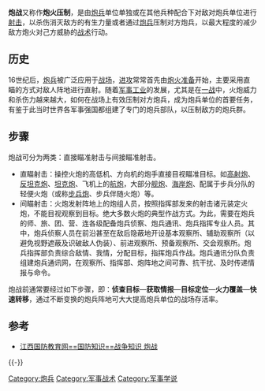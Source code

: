 {{multiple issues|
{{expand|time=2014-02-14T12:35:52+00:00}}
{{no footnotes|time=2014-02-14T12:35:52+00:00}}
{{primarysources|time=2014-02-14T12:35:52+00:00}}
}}
{{軍事}}
'''炮战'''又称作'''炮火压制'''，是由[[炮兵|炮兵]]单位单独或在其他兵种配合下对敌对炮兵单位进行[[射击|射击]]，以杀伤消灭敌方的有生力量或者通过[[炮兵|炮兵]]压制对方炮兵，以最大程度的减少敌方炮火对己方威胁的[[战术|战术]]行动。

==历史==
16世纪后，[[炮兵|炮兵]]被广泛应用于[[战场|战场]]，[[进攻|进攻]]常常首先由[[炮火准备|炮火准备]]开始，主要采用直瞄的方式对敌人阵地进行直射。随着[[军事工业|军事工业]]的发展，尤其是在[[一战|一战]]中，火炮威力和杀伤力越来越大，如何在战场上有效压制对方炮兵，成为炮兵单位的首要任务，有鉴于此当时世界各军事强国都组建了专门的炮兵部队，以压制敌方的炮兵群。

==步骤==
炮战可分为两类：直接瞄准射击与间接瞄准射击。
*直瞄射击：操控火炮的高低机、方向机的炮手直接目视瞄准目标。如[[高射炮|高射炮]]、[[反坦克炮|反坦克炮]]、[[坦克炮|坦克炮]]、飞机上的[[航炮|航炮]]，大部分[[舰炮|舰炮]]、[[海岸炮|海岸炮]]、配属于步兵分队的轻便火炮（或称[[步兵炮|步兵炮]]、步兵伴随火炮）等。
*间瞄射击：火炮发射阵地上的炮组人员，按照指挥部发来的射击诸元装定火炮，不能目视观察到目标。绝大多数火炮的典型作战方式。为此，需要在炮兵的师、旅、团、营、连各级配备炮兵侦察、炮兵通讯、炮兵指挥专业人员。其中，炮兵侦察人员在前沿甚至在敌后隐蔽地开设基本观察所、辅助观察所（以避免视野遮蔽及识破敌人伪装）、前进观察所、预备观察所、交会观察所。炮兵指挥部负责综合敌情、我情，分配目标，指挥炮兵作战。炮兵通讯分队负责组建炮兵通讯网，在观察所、指挥部、炮阵地之间可靠、抗干扰、及时传递情报与命令。

炮战前通常要经过如下步骤，即：'''侦查目标'''—'''获取情报'''—'''目标定位'''—'''火力覆盖'''—'''快速转移'''，通过不断变换的炮兵阵地可大大提高炮兵单位的战场存活率。

==参考==
*[https://web.archive.org/web/20140222145427/http://gfjy.jxnews.com.cn/system/2010/04/19/011357516.shtml 江西国防教育网==国防知识==战争知识 炮战]
{{-}}
[[Category:炮兵|Category:炮兵]]
[[Category:军事战术|Category:军事战术]]
[[Category:军事学说|Category:军事学说]]